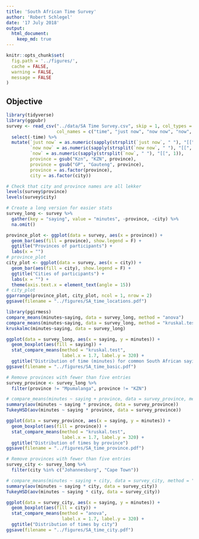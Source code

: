```yaml
---
title: 'South African Time Survey'
author: 'Robert Schlegel'
date: '17 July 2018'
output: 
  html_document:
    keep_md: true
---
```


```r
knitr::opts_chunk$set(
  fig.path = '../figures/',
  cache = FALSE,
  warning = FALSE, 
  message = FALSE
)
```

## Objective

```r
library(tidyverse)
library(ggpubr)
survey <- read_csv("../data/SA Time Survey.csv", skip = 1, col_types = "cccccc",
                   col_names = c("time", "just now", "now now", "now", "province", "city")) %>% 
  select(-time) %>%
  mutate(`just now` = as.numeric(sapply(strsplit(`just now`, " "), "[[", 1)),
         `now now` = as.numeric(sapply(strsplit(`now now`, " "), "[[", 1)),
         `now` = as.numeric(sapply(strsplit(`now`, " "), "[[", 1)),
         province = gsub("Kzn", "KZN", province),
         province = gsub("GP", "Gauteng", province),
         province = as.factor(province),
         city = as.factor(city))

# Check that city and province names are all lekker
levels(survey$province)
levels(survey$city)

# Create a long version for easier stats
survey_long <- survey %>% 
  gather(key = "saying", value = "minutes", -province, -city) %>% 
  na.omit()
```

```r
province_plot <- ggplot(data = survey, aes(x = province)) +
  geom_bar(aes(fill = province), show.legend = F) +
  ggtitle("Provinces of participants") +
  labs(x = "")
# province_plot
city_plot <- ggplot(data = survey, aes(x = city)) +
  geom_bar(aes(fill = city), show.legend = F) +
  ggtitle("Cities of participants") +
  labs(x = "") +
  theme(axis.text.x = element_text(angle = 15))
# city_plot
ggarrange(province_plot, city_plot, ncol = 1, nrow = 2)
ggsave(filename = "../figures/SA_time_locations.pdf")
```

```r
library(pgirmess)
compare_means(minutes~saying, data = survey_long, method = "anova")
compare_means(minutes~saying, data = survey_long, method = "kruskal.test")
kruskalmc(minutes~saying, data = survey_long)
```

```r
ggplot(data = survey_long, aes(x = saying, y = minutes)) +
  geom_boxplot(aes(fill = saying)) +
  stat_compare_means(method = "kruskal.test", 
                     label.x = 1.7, label.y = 320) +
  ggtitle("Distribution of time (minutes) for common South African sayings")
ggsave(filename = "../figures/SA_time_basic.pdf")
```

```r
# Remove provinces with fewer than five entries
survey_province <- survey_long %>% 
  filter(province != "Mpumalanga", province != "KZN")

# compare_means(minutes ~ saying + province, data = survey_province, method = "kruskal.test")
summary(aov(minutes ~ saying * province, data = survey_province))
TukeyHSD(aov(minutes ~ saying * province, data = survey_province))
```

```r
ggplot(data = survey_province, aes(x = saying, y = minutes)) +
  geom_boxplot(aes(fill = province)) +
  stat_compare_means(method = "kruskal.test", 
                     label.x = 1.7, label.y = 320) +
  ggtitle("Distribution of times by province")
ggsave(filename = "../figures/SA_time_province.pdf")
```

```r
# Remove provinces with fewer than five entries
survey_city <- survey_long %>% 
  filter(city %in% c("Johannesburg", "Cape Town"))

# compare_means(minutes ~ saying + city, data = survey_city, method = "kruskal.test")
summary(aov(minutes ~ saying * city, data = survey_city))
TukeyHSD(aov(minutes ~ saying * city, data = survey_city))
```

```r
ggplot(data = survey_city, aes(x = saying, y = minutes)) +
  geom_boxplot(aes(fill = city)) +
  stat_compare_means(method = "anova", 
                     label.x = 1.7, label.y = 320) +
  ggtitle("Distribution of times by city")
ggsave(filename = "../figures/SA_time_city.pdf")
```